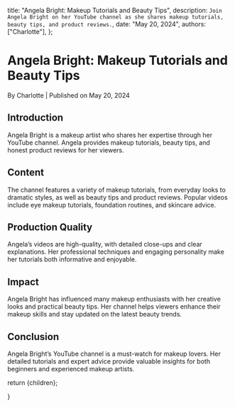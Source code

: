 
  title: "Angela Bright: Makeup Tutorials and Beauty Tips",
  description: `Join Angela Bright on her YouTube channel as she shares makeup tutorials, beauty tips, and product reviews.`,
  date: "May 20, 2024",
  authors: ["Charlotte"],
};

<h1>Angela Bright: Makeup Tutorials and Beauty Tips</h1>
<div className="text-sm text-gray-500 dark:text-gray-400">
  By Charlotte | Published on May 20, 2024
</div>

<section id="introduction">
  <h2>Introduction</h2>
  <span>
    Angela Bright is a makeup artist who shares her expertise through her
    YouTube channel. Angela provides makeup tutorials, beauty tips, and honest
    product reviews for her viewers.
  </span>
</section>

<section id="content">
  <h2>Content</h2>
  <span>
    The channel features a variety of makeup tutorials, from everyday looks to
    dramatic styles, as well as beauty tips and product reviews. Popular videos
    include eye makeup tutorials, foundation routines, and skincare advice.
  </span>
</section>

<section id="production-quality">
  <h2>Production Quality</h2>
  <span>
    Angela’s videos are high-quality, with detailed close-ups and clear
    explanations. Her professional techniques and engaging personality make her
    tutorials both informative and enjoyable.
  </span>
</section>

<section id="impact">
  <h2>Impact</h2>
  <span>
    Angela Bright has influenced many makeup enthusiasts with her creative looks
    and practical beauty tips. Her channel helps viewers enhance their makeup
    skills and stay updated on the latest beauty trends.
  </span>
</section>

<section id="conclusion">
  <h2>Conclusion</h2>
  <span>
    Angela Bright’s YouTube channel is a must-watch for makeup lovers. Her
    detailed tutorials and expert advice provide valuable insights for both
    beginners and experienced makeup artists.
  </span>
</section>

  return <MdxLayout>{children}</MdxLayout>;


}
